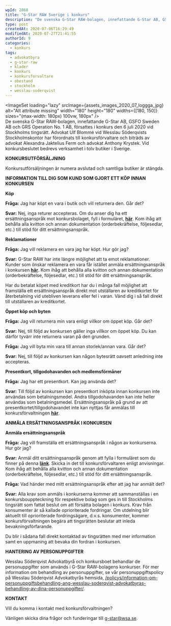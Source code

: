 ```yaml
---
wpId: 2868
title: "G-Star RAW Sverige i konkurs"
description: "De svenska G-Star RAW-bolagen, innefattande G-Star AB, GSFO Sweden AB och GRS Operation No. 1 AB, försattes i konkurs den 6 juli 2020 vid Stockholms tingsrätt. Advokat Ulf Blommé vid&hellip;"
type: post
createdAt: 2020-07-06T16:29:49
modifiedAt: 2020-07-27T21:41:55
authorId: 9
categories:
  - konkurs
tags:
  - advokatbyra
  - g-star-raw
  - klader
  - konkurs
  - konkursforvaltare
  - obestand
  - stockholm
  - wesslau-soderqvist
---
```




<ImageSet loading="lazy" srcImage={assets_images_2020_07_loggga_jpg} alt="Alt attribute missing" width="180" height="180" widths={[180, 150]} sizes="(max-width: 180px) 100vw, 180px" />  
De svenska G-Star RAW-bolagen, innefattande G-Star AB, GSFO Sweden AB och GRS Operation No. 1 AB, försattes i konkurs den 6 juli 2020 vid Stockholms tingsrätt. Advokat Ulf Blommé vid Wesslau Söderqvists Stockholmskontor har förordnats till konkursförvaltare och biträds av advokat Alexandra Jaktelius Ferm och advokat Anthony Krystek. Vid konkursbeslutet bedrevs verksamhet i tolv butiker i Sverige.

**KONKURSUTFÖRSÄLJNING**

Konkursutförsäljningen är numera avslutad och samtliga butiker är stängda.

**INFORMATION TILL DIG SOM KUND SOM GJORT ETT KÖP INNAN KONKURSEN**

**Köp**

**Fråga:** Jag har köpt en vara i butik och vill returnera den. Går det?

**Svar:** Nej, inga returer accepteras. Om du anser dig ha ett ersättningsanspråk mot konkursbolaget, fyll i formuläret, [**här**](https://ui.uglnk.com/Surveys/e2d8e96b-382a-40d1-ad4b-97269964a06d). Kom ihåg att behålla alla kvitton och annan dokumentation (orderbekräftelse, följesedlar, etc.) till stöd för ditt ersättningsanspråk.

**Reklamationer**

**Fråga:** Jag vill reklamera en vara jag har köpt. Hur gör jag?

**Svar:** G-Star RAW har inte längre möjlighet att ta emot reklamationer. Kunder som önskar reklamera en vara får istället anmäla ersättningsanspråk i konkursen [**här**](https://ui.uglnk.com/Surveys/e2d8e96b-382a-40d1-ad4b-97269964a06d). Kom ihåg att behålla alla kvitton och annan dokumentation (orderbekräftelse, följesedlar, etc.) till stöd för ditt ersättningsanspråk.

Har du betalat köpet med kreditkort har du i många fall möjlighet att framställa ett ersättningsanspråk direkt mot utställaren av kreditkortet för återbetalning vid utebliven leverans eller fel i varan. Vänd dig i så fall direkt till utställaren av kreditkortet.

**Öppet köp och byten**

**Fråga:** Jag vill returnera min vara enligt villkor om öppet köp. Går det?

**Svar:** Nej, till följd av konkursen gäller inga villkor om öppet köp. Du kan därför tyvärr inte returnera varan på den grunden.

**Fråga:** Jag vill byta min vara till annan storlek/annan vara. Går det?

**Svar:** Nej, till följd av konkursen kan någon bytesrätt oavsett anledning inte accepteras.

**Presentkort, tillgodohavanden och medlemsförmåner**

**Fråga:** Jag har ett presentkort. Kan jag använda det?

**Svar:** Till följd av konkursen kan presentkort inköpta innan konkursen inte användas som betalningsmedel. Andra tillgodohavanden kan inte heller användas som betalningsmedel. Ersättningsanspråk på grund av att presentkortet/tillgodohavandet inte kan nyttjas får anmälas till konkursförvaltningen [**här**](https://ui.uglnk.com/Surveys/e2d8e96b-382a-40d1-ad4b-97269964a06d).

**ANMÄLA ERSÄTTNINGSANSPRÅK I KONKURSEN**

**Anmäla ersättningsanspråk**

**Fråga:** Jag vill framställa ett ersättningsanspråk i någon av konkurserna. Hur gör jag?

**Svar:** Anmäl ditt ersättningsanspråk genom att fylla i formuläret som du finner på denna [**länk**](https://ui.uglnk.com/Surveys/e2d8e96b-382a-40d1-ad4b-97269964a06d). Skicka in det till konkursförvaltaren enligt anvisningar. Kom ihåg att behålla alla kvitton och annan dokumentation (orderbekräftelse, följesedlar, etc.) till stöd för ditt ersättningsanspråk.

**Fråga:** Vad händer med mitt ersättningsanspråk efter att jag har anmält det?

**Svar:** Alla krav som anmäls i konkurserna kommer att sammanställas i en konkursbouppteckning för respektive bolag som ges in till Stockholms tingsrätt som fattat beslut om att försätta bolagen i konkurs. Krav från konsumenter är så kallade oprioriterade fordringar. Om utdelning blir aktuellt till oprioriterade fordringsägare, d.v.s. konsumenter, kommer konkursförvaltningen begära att tingsrätten beslutar att inleda bevakningsförfarande.

Du blir i sådana fall direkt kontaktad av tingsrätten med mer information samt en uppmaning att bevaka din fordran i konkursen.

**HANTERING AV PERSONUPPGIFTER**

Wesslau Söderqvist Advokatbyrå och konkursboet behandlar de personuppgifter som används i G-Star RAW-bolagens konkurser. För mer information om behandling av personuppgifter, se vår personuppgiftspolicy på Wesslau Söderqvist Advokatbyrås hemsida, [/policys/information-om-personuppgiftsbehandling-ang-wesslau-soderqvist-advokatbyras-behandling-av-dina-personuppgifter/](https://www.wsa.se/policys/information-om-personuppgiftsbehandling-ang-wesslau-soderqvist-advokatbyras-behandling-av-dina-personuppgifter/).

**KONTAKT**

Vill du komma i kontakt med konkursförvaltningen?

Vänligen skicka dina frågor och funderingar till [g-star@wsa.se](mailto:g-star@wsa.se).